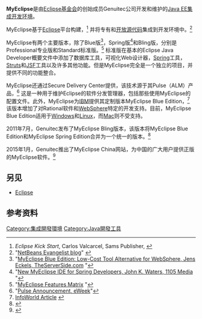 {{Infobox software
| title = 
| name = MyEclipse
| logo = <!-- Image name is enough -->
| logo_size = 
| logo_alt = 
| logo caption = 
| screenshot = <!-- Image name is enough -->
| screenshot_size = 
| screenshot_alt = 
| caption = 
| collapsible = 
| author = 
| developer = [[Genuitec|Genuitec]]
| released = <!-- {{Start date and age|YYYY|MM|DD|df=yes/no}} -->
| discontinued = 
| latest release date = <!-- {{Start date and age|YYYY|MM|DD|df=yes/no}} -->
| latest preview version = 
| latest preview date = <!-- {{Start date and age|YYYY|MM|DD|df=yes/no}} -->
| operating system = [[Microsoft_Windows|Microsoft Windows]], [[Linux|Linux]] 以及 [[Mac_OS|Mac OS]]
| language count = <!-- DO NOT include this parameter unless you know what it does -->
| language footnote = 
| genre = [[集成开发环境|集成开发环境]]
| website = {{URL|www.myeclipseide.com}}<br/>中国: {{URL|www.myeclipsecn.com}}
| standard = 
| AsOf = 
}}'''MyEclipse'''是由[[Eclipse基金会|Eclipse基金会]]的创始成员Genuitec公司开发和维护的[[Jakarta_EE|Java EE]][[集成开发环境|集成开发环境]]。

MyEclipse基于[[Eclipse|Eclipse]]平台构建，<ref>''Eclipse Kick Start'', Carlos Valcarcel, Sams Publisher, {{ISBN|978-0-672-32610-3}}</ref> 并将专有和[[开放源代码|开放源代码]]集成到开发环境中。<ref>"[http://blogs.sun.com/roumen/entry/myeclipse_netbeans_revisited NetBeans Evangelist blog]"  {{webarchive|url=https://web.archive.org/web/20070825131836/http://blogs.sun.com/roumen/entry/myeclipse_netbeans_revisited|date=2007-08-25}}</ref>

MyEclipse有两个主要版本，除了Blue版<ref>"[http://www.theserverside.com/news/thread.tss?thread_id=48391 MyEclipse Blue Edition: Low-Cost Tool Alternative for WebSphere, Jens Eckels, TheServerSide.com] {{Wayback|url=http://www.theserverside.com/news/thread.tss?thread_id=48391 |date=20140710023920 }}"</ref>，Spring版<ref>"[http://adtmag.com/articles/2010/01/13/myeclipse-ide-for-spring-dev.aspx New MyEclipse IDE for Spring Developers, John K. Waters, 1105 Media] {{Wayback|url=http://adtmag.com/articles/2010/01/13/myeclipse-ide-for-spring-dev.aspx |date=20100619013107 }}"</ref>和Bling版，分别是Professional专业版和Standard标准版。<ref>"[http://www.myeclipseide.com/module-htmlpages-display-pid-1.html MyEclipse Features Matrix] {{Wayback|url=http://www.myeclipseide.com/module-htmlpages-display-pid-1.html |date=20140621004032 }}"</ref> 标准版在基本的Eclipse Java Developer概要文件中添加了数据库工具，可视化Web设计器，[[Spring_Framework|Spring]]工具，[[Struts|Struts]]和[[JavaServer_Faces|JSF]]工具以及许多其他功能。但是MyEclipse完全是一个独立的项目，并提供不同的功能整合。

MyEclipse还通过Secure Delivery Center提供，该技术源于其Pulse（ALM）产品，<ref>"[http://www.eweek.com/c/a/Application-Development/Eclipse-Gains-a-Pulse/ Pulse Announcement, eWeek]"</ref> 这是一种用于维护Eclipse的软件分发管理器，包括那些使用MyEclipse的配置文件。此外，MyEclipse为[[IBM|IBM]]提供其定制版本MyEclipse Blue Edition，<ref>[http://www.infoworld.com/article/07/11/21/Genuitec-tailors-MyEclipse-toolset-for-WebSphere_1.html InfoWorld Article] {{webarchive|url=https://web.archive.org/web/20080229034430/http://www.infoworld.com/article/07/11/21/Genuitec-tailors-MyEclipse-toolset-for-WebSphere_1.html|date=2008-02-29}}</ref> 该版本增加了对Rational软件和[[IBM_WebSphere_Application_Server|WebSphere]]特定的开发支持。目前，MyEclipse Blue Edition适用于[[Microsoft_Windows|Windows]]和[[Linux|Linux]]，而[[MacOS|Mac]]则不受支持。

2011年7月，Genuitec发布了MyEclipse Bling版本，该版本将MyEclipse Blue Edition和MyEclipse Spring Edition合并为一个统一的版本。<ref>{{Cite web |url=http://adtmag.com/articles/2011/07/13/bling-ide-launches.aspx |title=ADT Magazine |access-date=2021-02-21 |archive-date=2011-07-16 |archive-url=https://web.archive.org/web/20110716132328/http://adtmag.com/articles/2011/07/13/bling-ide-launches.aspx |dead-url=no }}</ref>

2015年1月，Genuitec推出了MyEclipse China网站，为中国的广大用户提供正版的MyEclipse软件。<ref>{{Cite web|title=Genuine MyEclipse now Available for Distribution in China with Genuitec and EVGET Software Solutions Partnership|url=https://www.prweb.com/releases/genuitecevget/partnership/prweb12429417.htm|accessdate=2021-02-21|work=PRWeb|archive-date=2016-01-28|archive-url=https://web.archive.org/web/20160128234909/http://www.prweb.com/releases/genuitecevget/partnership/prweb12429417.htm|dead-url=no}}</ref>

== 另见 ==
* [[Eclipse|Eclipse]]

== 参考资料 ==
<references />

{{集成开发环境}}
[[Category:集成開發環境|Category:集成開發環境]]
[[Category:Java開發工具|Category:Java開發工具]]